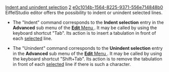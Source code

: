 [[Property:title|Indent and unindent selection]]
[[Property:weight|2]]
[[Property:uuid|e0c1014b-1564-8225-9371-556e714848b0]]
EiffelStudio editor offers the possibility to indent or unindent selected lines.

*  The "Indent" command corresponds to the '''Indent selection''' entry in the '''Advanced''' sub menu of the [[Edit menu commands| '''Edit''' Menu ]]. It may be called by using the keyboard shortcut "Tab". Its action is to insert a tabulation in front of each [[Selection|selected]] line. 

*  The "Unindent" command corresponds to the '''Unindent selection''' entry in the '''Advanced''' sub menu of the [[Edit menu commands| '''Edit''' Menu ]]. It may be called by using the keyboard shortcut "Shift+Tab". Its action is to remove the tabulation in front of each [[Selection|selected]] line if there is such a character. <br/>



{{note|If there is no selection, you may still use the unindent shortcut "Shift+Tab". The command will be applied to the current line. }}





